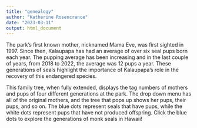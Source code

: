 ```yaml
---
title: "genealogy"
author: "Katherine Rosencrance"
date: "2023-03-11"
output: html_document
---
```


The park's first known mother, nicknamed Mama Eve, was first sighted in 1997. Since then, Kalaupapa has had an average of over six seal pups born each year. The pupping average has been increasing and in the last couple of years, from 2018 to 2022, the average was 12 pups a year. These generations of seals highlight the importance of Kalaupapa’s role in the recovery of this endangered species.

This family tree, when fully extended, displays the tag numbers of mothers and pups of four different generations at the park. The drop down menu has all of the original mothers, and the tree that pops up shows her pups, their pups, and so on. The blue dots represent seals that have pups, while the white dots represent pups that have not produced offspring. Click the blue dots to explore the generations of monk seals in Hawaii!